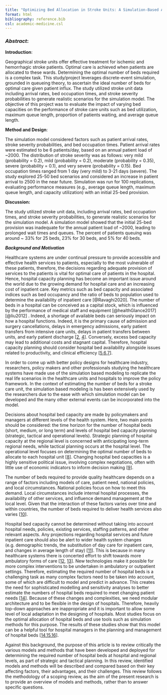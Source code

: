 ```yaml
---
title: "Optimizing Bed Allocation in Stroke Units: A Simulation-Based Analysis"
format: html
bibliography: reference.bib
csl: academic-medicine.csl
---
```


### ***Abstract***:

**Introduction**:

Geographical stroke units offer effective treatment for ischemic and hemorrhagic stroke patients. Optimal care is achieved when patients are allocated to these wards. Determining the optimal number of beds required is a complex task. This study/project leverages discrete-event simulation, grounded in queueing theory, to ascertain the ideal number of beds for optimal care given patient influx. The study utilized stroke unit data including arrival rates, bed occupation times, and stroke severity probabilities to generate realistic scenarios for the simulation model. The objective of this project was to evaluate the impact of varying bed capacities on the performance of stroke care units such as bed utilization, maximum queue length, proportion of patients waiting, and average queue length.

**Method and Design**:

The simulation model considered factors such as patient arrival rates, stroke severity probabilities, and bed occupation times. Patient arrival rates were estimated to be 6 patients/day, based on an annual patient load of \~2000. The distribution of stroke severity was as follows: very mild (probability = 0.2), mild (probability = 0.2), moderate (probability = 0.35), severe (probability = 0.1), and very severe (probability = 0.15). Bed occupation times ranged from 1 day (very mild) to 3-21 days (severe). The study explored 25-50 bed scenarios and considered an increase in patient arrival to 2500 in the near future. Simulation was run for 100 replications, evaluating performance measures (e.g., average queue length, maximum queue length, and capacity utilization) with an initial 25-bed provision.

**Discussion:**

The study utilized stroke unit data, including arrival rates, bed occupation times, and stroke severity probabilities, to generate realistic scenarios for the simulation model. A simulation model showed that the initial 25-bed provision was inadequate for the annual patient load of \~2000, leading to prolonged wait times and queues. The percent of patients queuing was around \~ 33% for 25 beds, 23% for 30 beds, and 5% for 40 beds.

***Background and Motivation***

Healthcare systems are under continual pressure to provide accessible and effective health services to patients, especially to the most vulnerable of these patients, therefore, the decisions regarding adequate provision of services to the patients is vital for optimal care of patients in the hospital. Hence, hospital capacity planning has become an important issue around the world due to the growing demand for hospital care and an increasing cost of inpatient care. Key metrics such as bed capacity and associated indices such as bed occupancy and the ratio of beds to population used to determine the availability of inpatient care [@Ravaghi2020]. The number of beds in a hospital can be conceived as a capital stock, which is influenced by the performance of medical staff and equipment [@healthGlance2017] [@liu2012] . Indeed, a shortage of available beds can seriously impact on how a hospital functions. Indeed, it is the primary cause of admission and surgery cancellations, delays in emergency admissions, early patient transfers from intensive care units, delays in patient transfers between units, and early patient discharge \[[2](https://bmchealthservres.biomedcentral.com/articles/10.1186/s12913-020-5023-z#ref-CR2), [4](https://bmchealthservres.biomedcentral.com/articles/10.1186/s12913-020-5023-z#ref-CR4)\]. Conversely, excess bed capacity may lead to additional costs and stagnant capital. Therefore, hospital capacity planning should consider hospital bed availability alongside issues related to productivity, and clinical efficiency \[[5](https://bmchealthservres.biomedcentral.com/articles/10.1186/s12913-020-5023-z#ref-CR5),[6](https://bmchealthservres.biomedcentral.com/articles/10.1186/s12913-020-5023-z#ref-CR6),[7](https://bmchealthservres.biomedcentral.com/articles/10.1186/s12913-020-5023-z#ref-CR7)\].

In order to come up with better policy designs for healthcare industry, researchers, policy makers and other professionals studying the healthcare systems have made use of the simulation based modeling to replicate the real life scenarios in the healthcare units and hospitals to improve the policy framework. In the context of estimating the number of beds for a stroke care unit, the simulation based modeling is has been extensively used by the researchers due to the ease with which simulation model can be developed and the many other external events can be incorporated into the model.

Decisions about hospital bed capacity are made by policymakers and managers at different levels of the health system. Here, two main points should be considered: the time horizon for the number of hospital beds (short, medium, or long term) and levels of hospital bed capacity planning (strategic, tactical and operational levels). Strategic planning of hospital capacity at the regional level is concerned with anticipating long-term regional needs, while tactical planning occurs at the hospital level. The operational level focuses on determining the optimal number of beds to allocate to each hospital unit \[[8](https://bmchealthservres.biomedcentral.com/articles/10.1186/s12913-020-5023-z#ref-CR8)\]. Changing hospital bed capacities is a highly sensitive political issue, involving complex negotiations, often with little use of economic indicators to inform decision making \[[9](https://bmchealthservres.biomedcentral.com/articles/10.1186/s12913-020-5023-z#ref-CR9)\].

The number of beds required to provide quality healthcare depends on a range of factors including models of care, patient need, national policies, and local circumstances. National policies focus on how to meet this demand. Local circumstances include internal hospital processes, the availability of other services, and influence demand management at the local level. Given that the interaction of these factors varies over time and within countries, the number of beds required to deliver health services also varies \[[10](https://bmchealthservres.biomedcentral.com/articles/10.1186/s12913-020-5023-z#ref-CR10)\].

Hospital bed capacity cannot be determined without taking into account hospital needs, policies, existing services, staffing patterns, and other relevant aspects. Any projections regarding hospital services and future inpatient care should also be alert to wider health system changes (e.g. demographic trends, the substitution of day care for inpatient care, and changes in average length of stay) \[[11](https://bmchealthservres.biomedcentral.com/articles/10.1186/s12913-020-5023-z#ref-CR11)\]. This is because in many healthcare systems there is concerted effort to shift towards more ambulatory forms of care \[[12](https://bmchealthservres.biomedcentral.com/articles/10.1186/s12913-020-5023-z#ref-CR12), [13](https://bmchealthservres.biomedcentral.com/articles/10.1186/s12913-020-5023-z#ref-CR13)\]. New technologies make it possible for more complex interventions to be undertaken in ambulatory or outpatient settings. Therefore, estimating the required number of hospital beds is a challenging task as many complex factors need to be taken into account, some of which are difficult to model and predict in advance. This creates the need for sophisticated modelling and sensitivity analyses to better estimate the numbers of hospital beds required to meet changing patient needs \[[14](https://bmchealthservres.biomedcentral.com/articles/10.1186/s12913-020-5023-z#ref-CR14)\]. Because of these changes and complexities, we need modular architecture and to be flexible in the design of hospitals. Therefore, heavily top-down approaches are inappropriate and it is important to allow some level of local adaptation in the designing of hospitals. Most studies focus on the optimal allocation of hospital beds and use tools such as simulation methods for this purpose. The results of these studies show that this model can be a helpful tool for hospital managers in the planning and management of hospital beds \[[14](https://bmchealthservres.biomedcentral.com/articles/10.1186/s12913-020-5023-z#ref-CR14),[15](https://bmchealthservres.biomedcentral.com/articles/10.1186/s12913-020-5023-z#ref-CR15),[16](https://bmchealthservres.biomedcentral.com/articles/10.1186/s12913-020-5023-z#ref-CR16)\].

Against this background, the purpose of this article is to review critically the various models and methods that have been developed and deployed for determining the required number of hospital beds at hospital and regional levels, as part of strategic and tactical planning. In this review, identified models and methods will be described and compared based on their key affecting factors, their advantages, and their challenges. This review follows the methodology of a scoping review, as the aim of the present research is to provide an overview of models and methods, rather than to answer specific questions.
